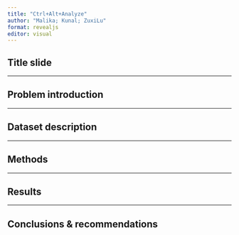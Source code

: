 ```yaml
---
title: "Ctrl+Alt+Analyze"
author: "Malika; Kunal; ZuxiLu"
format: revealjs
editor: visual
---
```


## Title slide

------------------------------------------------------------------------

## Problem introduction

------------------------------------------------------------------------

## Dataset description

------------------------------------------------------------------------

## Methods

------------------------------------------------------------------------

## Results

------------------------------------------------------------------------

## Conclusions & recommendations
